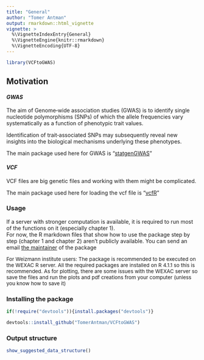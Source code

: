 ```yaml
---
title: "General"
author: "Tomer Antman"
output: rmarkdown::html_vignette
vignette: >
  %\VignetteIndexEntry{General}
  %\VignetteEngine{knitr::rmarkdown}
  %\VignetteEncoding{UTF-8}
---
```


```r
library(VCFtoGWAS)
```

## Motivation

#### *GWAS*

The aim of Genome‐wide association studies (GWAS) is to identify single nucleotide polymorphisms (SNPs) of which the allele frequencies vary systematically as a function of phenotypic trait values.

Identification of trait‐associated SNPs may subsequently reveal new insights into the biological mechanisms underlying these phenotypes.

The main package used here for GWAS is "[statgenGWAS](https://cran.r-project.org/web/packages/statgenGWAS/vignettes/GWAS.html)"

#### *VCF*

VCF files are big genetic files and working with them might be complicated.

The main package used here for loading the vcf file is "[vcfR](https://cran.r-project.org/web/packages/vcfR/vignettes/)"

### Usage

If a server with stronger computation is available, it is required to run most of the functions on it (especially chapter 1).\
For now, the R markdown files that show how to use the package step by step (chapter 1 and chapter 2) aren't publicly available. You can send an email [the maintainer]() of the package

[For Weizmann institute users: The package is recommended to be executed on the WEXAC R server. All the required packages are installed on R 4.1.1 so this is recommended. As for plotting, there are some issues with the WEXAC server so save the files and run the plots and pdf creations from your computer (unless you know how to save it)]{style="font-size: 10pt"}

### Installing the package

```r
if(!require("devtools")){install.packages("devtools")}

devtools::install_github("TomerAntman/VCFtoGWAS") 
```

### Output structure

```r
show_suggested_data_structure()
```
